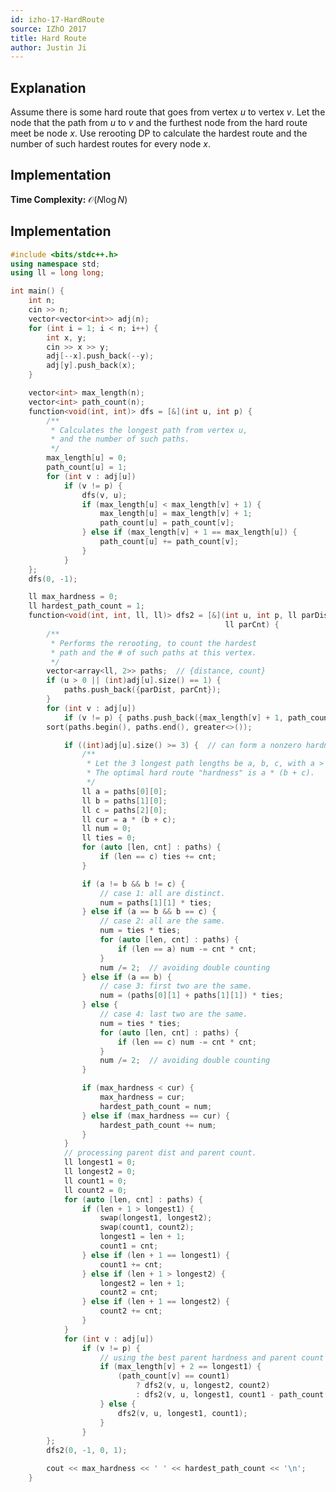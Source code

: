 ```yaml
---
id: izho-17-HardRoute
source: IZhO 2017
title: Hard Route
author: Justin Ji
---
```


## Explanation

Assume there is some hard route that goes from vertex $u$ to vertex $v$.
Let the node that the path from $u$ to $v$ and the furthest node from the hard route meet be node $x$.
Use rerooting DP to calculate the hardest route and the number of such hardest routes for every node $x$.

## Implementation

**Time Complexity:** $\mathcal{O}(N\log{N})$

## Implementation

```cpp
#include <bits/stdc++.h>
using namespace std;
using ll = long long;

int main() {
	int n;
	cin >> n;
	vector<vector<int>> adj(n);
	for (int i = 1; i < n; i++) {
		int x, y;
		cin >> x >> y;
		adj[--x].push_back(--y);
		adj[y].push_back(x);
	}

	vector<int> max_length(n);
	vector<int> path_count(n);
	function<void(int, int)> dfs = [&](int u, int p) {
		/**
		 * Calculates the longest path from vertex u,
		 * and the number of such paths.
		 */
		max_length[u] = 0;
		path_count[u] = 1;
		for (int v : adj[u])
			if (v != p) {
				dfs(v, u);
				if (max_length[u] < max_length[v] + 1) {
					max_length[u] = max_length[v] + 1;
					path_count[u] = path_count[v];
				} else if (max_length[v] + 1 == max_length[u]) {
					path_count[u] += path_count[v];
				}
			}
	};
	dfs(0, -1);

    ll max_hardness = 0;
    ll hardest_path_count = 1; 
	function<void(int, int, ll, ll)> dfs2 = [&](int u, int p, ll parDist,
	                                            ll parCnt) {
		/**
		 * Performs the rerooting, to count the hardest
		 * path and the # of such paths at this vertex.
		 */
		vector<array<ll, 2>> paths;  // {distance, count}
		if (u > 0 || (int)adj[u].size() == 1) {
			paths.push_back({parDist, parCnt});
		}
		for (int v : adj[u])
			if (v != p) { paths.push_back({max_length[v] + 1, path_count[v]}); }
		sort(paths.begin(), paths.end(), greater<>());

			if ((int)adj[u].size() >= 3) {  // can form a nonzero hardness route
				/**
				 * Let the 3 longest path lengths be a, b, c, with a > b > c.
				 * The optimal hard route "hardness" is a * (b + c).
				 */
				ll a = paths[0][0];
				ll b = paths[1][0];
				ll c = paths[2][0];
				ll cur = a * (b + c);
				ll num = 0;
				ll ties = 0;
				for (auto [len, cnt] : paths) {
					if (len == c) ties += cnt;
				}

				if (a != b && b != c) {
					// case 1: all are distinct.
					num = paths[1][1] * ties;
				} else if (a == b && b == c) {
					// case 2: all are the same.
					num = ties * ties;
					for (auto [len, cnt] : paths) {
						if (len == a) num -= cnt * cnt;
					}
					num /= 2;  // avoiding double counting
				} else if (a == b) {
					// case 3: first two are the same.
					num = (paths[0][1] + paths[1][1]) * ties;
				} else {
					// case 4: last two are the same.
					num = ties * ties;
					for (auto [len, cnt] : paths) {
						if (len == c) num -= cnt * cnt;
					}
					num /= 2;  // avoiding double counting
				}

				if (max_hardness < cur) {
					max_hardness = cur;
					hardest_path_count = num;
				} else if (max_hardness == cur) {
					hardest_path_count += num;
				}
			}
			// processing parent dist and parent count.
			ll longest1 = 0;
			ll longest2 = 0;
			ll count1 = 0;
			ll count2 = 0;
			for (auto [len, cnt] : paths) {
				if (len + 1 > longest1) {
					swap(longest1, longest2);
					swap(count1, count2);
					longest1 = len + 1;
					count1 = cnt;
				} else if (len + 1 == longest1) {
					count1 += cnt;
				} else if (len + 1 > longest2) {
					longest2 = len + 1;
					count2 = cnt;
				} else if (len + 1 == longest2) {
					count2 += cnt;
				}
			}
			for (int v : adj[u])
				if (v != p) {
					// using the best parent hardness and parent count possible.
					if (max_length[v] + 2 == longest1) {
						(path_count[v] == count1)
						    ? dfs2(v, u, longest2, count2)
						    : dfs2(v, u, longest1, count1 - path_count[v]);
					} else {
						dfs2(v, u, longest1, count1);
					}
				}
		};
		dfs2(0, -1, 0, 1);

		cout << max_hardness << ' ' << hardest_path_count << '\n';
	}
```
